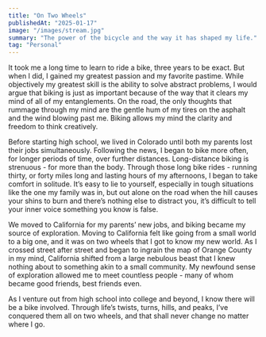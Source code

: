 ```yaml
---
title: "On Two Wheels"
publishedAt: "2025-01-17"
image: "/images/stream.jpg"
summary: "The power of the bicycle and the way it has shaped my life."
tag: "Personal"
---
```

It took me a long time to learn to ride a bike, three years to be exact. But when I did, I gained my greatest passion and my favorite pastime. While objectively my greatest skill is the ability to solve abstract problems, I would argue that biking is just as important because of the way that it clears my mind of all of my entanglements. On the road, the only thoughts that rummage through my mind are the gentle hum of my tires on the asphalt and the wind blowing past me. Biking allows my mind the clarity and freedom to think creatively.

Before starting high school, we lived in Colorado until both my parents lost their jobs simultaneously. Following the news, I began to bike more often, for longer periods of time, over further distances. Long-distance biking is strenuous - for more than the body. Through those long bike rides - running thirty, or forty miles long and lasting hours of my afternoons, I began to take comfort in solitude. It’s easy to lie to yourself, especially in tough situations like the one my family was in, but out alone on the road when the hill causes your shins to burn and there’s nothing else to distract you, it’s difficult to tell your inner voice something you know is false. 

We moved to California for my parents’ new jobs, and biking became my source of exploration. Moving to California felt like going from a small world to a big one, and it was on two wheels that I got to know my new world. As I crossed street after street and began to ingrain the map of Orange County in my mind, California shifted from a large nebulous beast that I knew nothing about to something akin to a small community. My newfound sense of exploration allowed me to meet countless people - many of whom became good friends, best friends even. 

As I venture out from high school into college and beyond, I know there will be a bike involved. Through life’s twists, turns, hills, and peaks, I’ve conquered them all on two wheels, and that shall never change no matter where I go.
